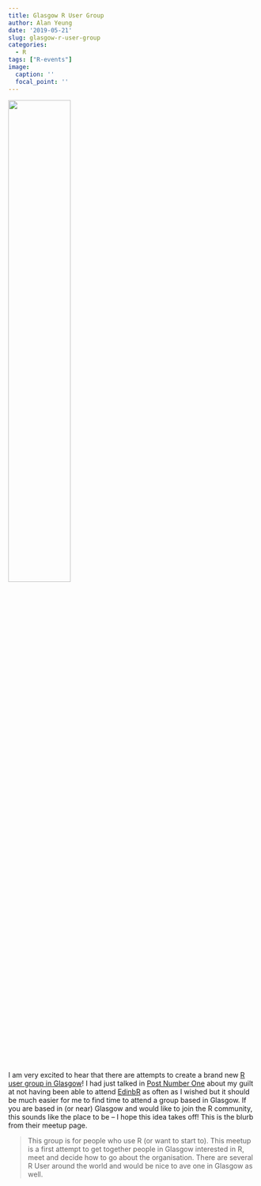 ```yaml
---
title: Glasgow R User Group
author: Alan Yeung
date: '2019-05-21'
slug: glasgow-r-user-group
categories:
  - R
tags: ["R-events"]
image:
  caption: ''
  focal_point: ''
---
```


![](/img/glasgowR.png){width=50%}

I am very excited to hear that there are attempts to create a brand new [R user group in Glasgow](https://www.meetup.com/Glasgow-R-User-Group)! I had just talked in [Post Number One](../post-number-one) about my guilt at not having been able to attend [EdinbR](http://edinbr.org) as often as I wished but it should be much easier for me to find time to attend a group based in Glasgow. If you are based in (or near) Glasgow and would like to join the R community, this sounds like the place to be -- I hope this idea takes off! This is the blurb from their meetup page.

> This group is for people who use R (or want to start to). This meetup is a first attempt to get together people in Glasgow interested in R, meet and decide how to go about the organisation. There are several R User around the world and would be nice to ave one in Glasgow as well.


